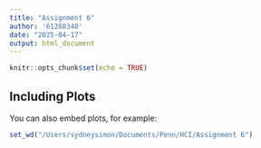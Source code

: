 ```yaml
---
title: "Assignment 6"
author: '61268340'
date: "2025-04-17"
output: html_document
---
```


```r
knitr::opts_chunk$set(echo = TRUE)
```

## Including Plots

You can also embed plots, for example:

```r
set_wd("/Users/sydneysimon/Documents/Penn/HCI/Assignment 6")
```



